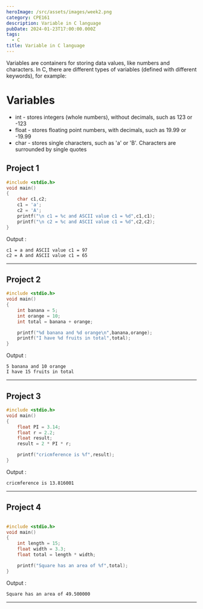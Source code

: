 ```yaml
---
heroImage: /src/assets/images/week2.png
category: CPE161
description: Variable in C language
pubDate: 2024-01-23T17:00:00.000Z
tags:
  - C
title: Variable in C language
---
```


Variables are containers for storing data values, like numbers and characters.
In C, there are different types of variables (defined with different keywords), for example:

# Variables

* int - stores integers (whole numbers), without decimals, such as 123 or -123
* float - stores floating point numbers, with decimals, such as 19.99 or -19.99
* char - stores single characters, such as 'a' or 'B'. Characters are surrounded by single quotes

## Project 1

```c
#include <stdio.h>
void main()
{
    char c1,c2;
    c1 = 'a';
    c2 = 'A';
    printf("\n c1 = %c and ASCII value c1 = %d",c1,c1);
    printf("\n c2 = %c and ASCII value c1 = %d",c2,c2);
}
```

Output :

```plaintext
c1 = a and ASCII value c1 = 97
c2 = A and ASCII value c1 = 65
```

---

## Project 2

```c
#include <stdio.h>
void main()
{
    int banana = 5;
    int orange = 10;
    int total = banana + orange;

    printf("%d banana and %d orange\n",banana,orange);
    printf("I have %d fruits in total",total);
}
```

Output :

```plaintext
5 banana and 10 orange
I have 15 fruits in total
```

---

## Project 3

```c
#include <stdio.h>
void main()
{
    float PI = 3.14;
    float r = 2.2;
    float result;
    result = 2 * PI * r;

    printf("cricmference is %f",result);
}

```

Output :

```plaintext
cricmference is 13.816001
```

---

## Project 4

```c

#include <stdio.h>
void main()
{
    int length = 15;
    float width = 3.3;
    float total = length * width;

    printf("Square has an area of %f",total);
}

```

Output :

```plaintext
Square has an area of 49.500000
```

---
